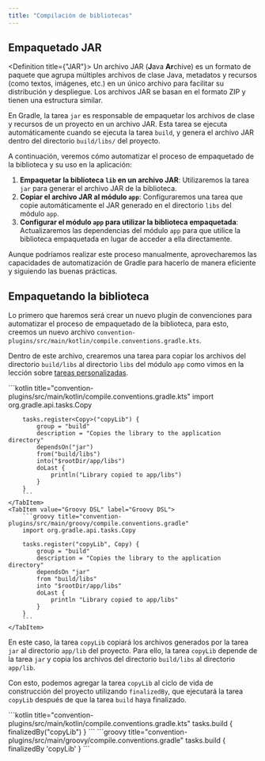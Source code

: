 ```yaml
---
title: "Compilación de bibliotecas"
---
```


<ReadingTime />

## Empaquetado JAR

<Definition title={"JAR"}>
    Un archivo JAR (**J**ava **Ar**chive) es un formato de paquete que agrupa múltiples archivos de clase Java, metadatos y recursos (como textos, imágenes, etc.) en un único archivo para facilitar su distribución y despliegue. Los archivos JAR se basan en el formato ZIP y tienen una estructura similar.
</Definition>

En Gradle, la tarea `jar` es responsable de empaquetar los archivos de clase y recursos de un proyecto en un archivo JAR. Esta tarea se ejecuta automáticamente cuando se ejecuta la tarea `build`, y genera el archivo JAR dentro del directorio `build/libs/` del proyecto.

A continuación, veremos cómo automatizar el proceso de empaquetado de la biblioteca y su uso en la aplicación:

1. **Empaquetar la biblioteca `lib` en un archivo JAR**: Utilizaremos la tarea `jar` para generar el archivo JAR de la biblioteca.
2. **Copiar el archivo JAR al módulo `app`**: Configuraremos una tarea que copie automáticamente el JAR generado en el directorio `libs` del módulo `app`.
3. **Configurar el módulo `app` para utilizar la biblioteca empaquetada**: Actualizaremos las dependencias del módulo `app` para que utilice la biblioteca empaquetada en lugar de acceder a ella directamente.

Aunque podríamos realizar este proceso manualmente, aprovecharemos las capacidades de automatización de Gradle para hacerlo de manera eficiente y siguiendo las buenas prácticas.


## Empaquetando la biblioteca

Lo primero que haremos será crear un nuevo plugin de convenciones para automatizar el proceso de empaquetado de la biblioteca, para esto, creemos un nuevo archivo `convention-plugins/src/main/kotlin/compile.conventions.gradle.kts`.

Dentro de este archivo, crearemos una tarea para copiar los archivos del directorio `build/libs` al directorio `libs` del módulo `app` como vimos en la lección sobre [tareas personalizadas](../tasks/custom#tareas-basadas-en-otras-tareas).

<Tabs>
    <TabItem value="Kotlin DSL" label="Kotlin DSL">
        ```kotlin title="convention-plugins/src/main/kotlin/compile.conventions.gradle.kts"
        import org.gradle.api.tasks.Copy

        tasks.register<Copy>("copyLib") {
            group = "build"
            description = "Copies the library to the application directory"
            dependsOn("jar")
            from("build/libs")
            into("$rootDir/app/libs")
            doLast {
                println("Library copied to app/libs")
            }
        }
        ```
    </TabItem>
    <TabItem value="Groovy DSL" label="Groovy DSL">
        ```groovy title="convention-plugins/src/main/groovy/compile.conventions.gradle"
        import org.gradle.api.tasks.Copy

        tasks.register("copyLib", Copy) {
            group = "build"
            description = "Copies the library to the application directory"
            dependsOn "jar"
            from "build/libs"
            into "$rootDir/app/libs"
            doLast {
                println "Library copied to app/libs"
            }
        }
        ```
    </TabItem>
</Tabs>

En este caso, la tarea `copyLib` copiará los archivos generados por la tarea `jar` al directorio `app/lib` del proyecto. Para ello, la tarea `copyLib` depende de la tarea `jar` y copia los archivos del directorio `build/libs` al directorio `app/lib`.

Con esto, podemos agregar la tarea `copyLib` al ciclo de vida de construcción del proyecto utilizando `finalizedBy`, que ejecutará la tarea `copyLib` después de que la tarea `build` haya finalizado.

<Tabs>
    <TabItem value="Kotlin DSL" label="Kotlin DSL">
        ```kotlin title="convention-plugins/src/main/kotlin/compile.conventions.gradle.kts"
        tasks.build {
            finalizedBy("copyLib")
        }
        ```
    </TabItem>
    <TabItem value="Groovy DSL" label="Groovy DSL">
        ```groovy title="convention-plugins/src/main/groovy/compile.conventions.gradle"
        tasks.build {
            finalizedBy 'copyLib'
        }
        ```
    </TabItem>
</Tabs>